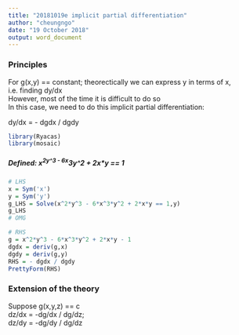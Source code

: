 ```yaml
---
title: "20181019e implicit partial differentiation"
author: "cheungngo"
date: "19 October 2018"
output: word_document
---
```


### Principles

For g(x,y) == constant; theorectically we can express y in terms of x, i.e. finding dy/dx  
However, most of the time it is difficult to do so  
In this case, we need to do this implicit partial differentiation:  

dy/dx = - dgdx / dgdy  

```r
library(Ryacas)
library(mosaic)
```

##### Defined: x^2*y^3 - 6*x^3*y^2 + 2*x*y == 1

```r
# LHS
x = Sym('x')
y = Sym('y')
g_LHS = Solve(x^2*y^3 - 6*x^3*y^2 + 2*x*y == 1,y)
g_LHS
# OMG
```

```r
# RHS
g = x^2*y^3 - 6*x^3*y^2 + 2*x*y - 1
dgdx = deriv(g,x)
dgdy = deriv(g,y)
RHS = - dgdx / dgdy
PrettyForm(RHS)
```

### Extension of the theory

Suppose g(x,y,z) == c  
dz/dx = -dg/dx / dg/dz;  
dz/dy = -dg/dy / dg/dz